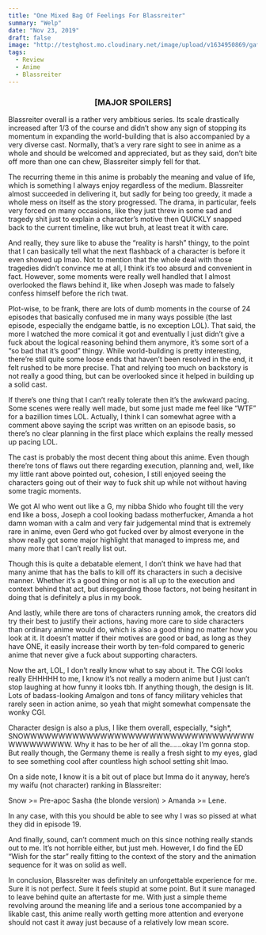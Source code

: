 ```yaml
---
title: "One Mixed Bag Of Feelings For Blassreiter"
summary: "Welp"
date: "Nov 23, 2019"
draft: false
image: "http://testghost.mo.cloudinary.net/image/upload/v1634950869/gaftonosh/2021/10/blassreiter_indo_text_episode_lengkap-1.webp"
tags:
  - Review
  - Anime
  - Blassreiter
---
```


<div className="richtext pb-8">
  <center>
    <h3>
      <b>[MAJOR SPOILERS]</b>
    </h3>
  </center>
  <p>
    Blassreiter overall is a rather very ambitious series. Its scale drastically
    increased after 1/3 of the course and didn’t show any sign of stopping its
    momentum in expanding the world-building that is also accompanied by a very
    diverse cast. Normally, that’s a very rare sight to see in anime as a whole
    and should be welcomed and appreciated, but as they said, don’t bite off
    more than one can chew, Blassreiter simply fell for that.
  </p>
  <p>
    The recurring theme in this anime is probably the meaning and value of life,
    which is something I always enjoy regardless of the medium. Blassreiter
    almost succeeded in delivering it, but sadly for being too greedy, it made a
    whole mess on itself as the story progressed. The drama, in particular,
    feels very forced on many occasions, like they just threw in some sad and
    tragedy shit just to explain a character’s motive then QUICKLY snapped back
    to the current timeline, like wut bruh, at least treat it with care.
  </p>
  <p>
    And really, they sure like to abuse the “reality is harsh” thingy, to the
    point that I can basically tell what the next flashback of a character is
    before it even showed up lmao. Not to mention that the whole deal with those
    tragedies didn’t convince me at all, I think it’s too absurd and convenient
    in fact. However, some moments were really well handled that I almost
    overlooked the flaws behind it, like when Joseph was made to falsely confess
    himself before the rich twat.
  </p>
  <p>
    Plot-wise, to be frank, there are lots of dumb moments in the course of 24
    episodes that basically confused me in many ways possible (the last episode,
    especially the endgame battle, is no exception LOL). That said, the more I
    watched the more comical it got and eventually I just didn’t give a fuck
    about the logical reasoning behind them anymore, it’s some sort of a “so bad
    that it’s good” thingy. While world-building is pretty interesting, there’re
    still quite some loose ends that haven’t been resolved in the end, it felt
    rushed to be more precise. That and relying too much on backstory is not
    really a good thing, but can be overlooked since it helped in building up a
    solid cast.
  </p>
  <p>
    If there’s one thing that I can’t really tolerate then it’s the awkward
    pacing. Some scenes were really well made, but some just made me feel like
    “WTF” for a bazillion times LOL. Actually, I think I can somewhat agree with
    a comment above saying the script was written on an episode basis, so
    there’s no clear planning in the first place which explains the really
    messed up pacing LOL.
  </p>
  <p>
    The cast is probably the most decent thing about this anime. Even though
    there’re tons of flaws out there regarding execution, planning and, well,
    like my little rant above pointed out, cohesion, I still enjoyed seeing the
    characters going out of their way to fuck shit up while not without having
    some tragic moments.
  </p>
  <p>
    We got Al who went out like a G, my nibba Shido who fought till the very end
    like a boss, Joseph a cool looking badass motherfucker, Amanda a hot damn
    woman with a calm and very fair judgemental mind that is extremely rare in
    anime, even Gerd who got fucked over by almost everyone in the show really
    got some major highlight that managed to impress me, and many more that I
    can’t really list out.
  </p>
  <p>
    Though this is quite a debatable element, I don’t think we have had that
    many anime that has the balls to kill off its characters in such a decisive
    manner. Whether it’s a good thing or not is all up to the execution and
    context behind that act, but disregarding those factors, not being hesitant
    in doing that is definitely a plus in my book.
  </p>
  <p>
    And lastly, while there are tons of characters running amok, the creators
    did try their best to justify their actions, having more care to side
    characters than ordinary anime would do, which is also a good thing no
    matter how you look at it. It doesn’t matter if their motives are good or
    bad, as long as they have ONE, it easily increase their worth by ten-fold
    compared to generic anime that never give a fuck about supporting
    characters.
  </p>
  <p>
    Now the art, LOL, I don’t really know what to say about it. The CGI looks
    really EHHHHH to me, I know it’s not really a modern anime but I just can’t
    stop laughing at how funny it looks tbh. If anything though, the design is
    lit. Lots of badass-looking Amalgon and tons of fancy military vehicles that
    rarely seen in action anime, so yeah that might somewhat compensate the
    wonky CGI.
  </p>
  <p>
    Character design is also a plus, I like them overall, especially, *sigh*,
    SNOWWWWWWWWWWWWWWWWWWWWWWWWWWWWWWWWWWWWWWWWWW. Why it has to be her of all
    the……okay I’m gonna stop. But really though, the Germany theme is really a
    fresh sight to my eyes, glad to see something cool after countless high
    school setting shit lmao.
  </p>
  <p>
    On a side note, I know it is a bit out of place but Imma do it anyway,
    here’s my waifu (not character) ranking in Blassreiter:
  </p>
  <p>Snow &gt;= Pre-apoc Sasha (the blonde version) &gt; Amanda &gt;= Lene.</p>
  <p>
    In any case, with this you should be able to see why I was so pissed at what
    they did in episode 19.
  </p>
  <p>
    And finally, sound, can’t comment much on this since nothing really stands
    out to me. It’s not horrible either, but just meh. However, I do find the ED
    “Wish for the star” really fitting to the context of the story and the
    animation sequence for it was on solid as well.
  </p>
  <p>
    In conclusion, Blassreiter was definitely an unforgettable experience for
    me. Sure it is not perfect. Sure it feels stupid at some point. But it sure
    managed to leave behind quite an aftertaste for me. With just a simple theme
    revolving around the meaning life and a serious tone accompanied by a
    likable cast, this anime really worth getting more attention and everyone
    should not cast it away just because of a relatively low mean score.
  </p>
</div>
